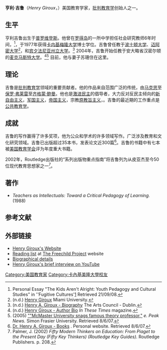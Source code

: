 {{Infobox writer <!-- for more information see [[:Template:Infobox_Writer/doc|:Template:Infobox Writer/doc]] -->
| image         = <!-- only free-content images are allowed for depicting living people - see [[WP:NONFREE|WP:NONFREE]] -->
| image_size    = 
| name          = 亨利·吉鲁
| caption       = 
| birth_date    = {{Birth date and age|1943|9|18|mf=y}}
| birth_place   = [[美国|美国]][[罗得岛|罗得岛]][[普罗维登斯|普罗维登斯]]
| death_date    = 
| death_place   = 
| occupation    = 大学教授
| education     = [[麦克马斯特大学|麦克马斯特大学]]
| nationality   = [[美国|美国]]
| period        = 
| genre         = 
| subject       = [[批判教育学|批判教育学]]
| movement      = 
| influences    = 
| influenced    = 
| website       = {{URL|http://www.henryagiroux.com}}
}}
'''亨利·吉鲁'''（''Henry Giroux''，{{bd|1943年|9月18日||}}）美国教育学家，[[批判教育学|批判教育学]]创始人之一。 

==生平== 
亨利吉鲁出生于[[普罗维登斯|普罗维登斯]]。他曾在[[罗得岛|罗得岛]]的一所中学担任社会研究教师6年时间，<ref>Personal Essay "The Kids Aren't Alright: Youth Pedagogy and Cultural Studies" in ''Fugitive Cultures'[http://www.henryagiroux.com/bio.html] {{Wayback|url=http://www.henryagiroux.com/bio.html |date=20170223095642 }} Retrieved 21/09/08.</ref>，于1977年获得[[卡内基梅隆大学|卡内基梅隆大学]]博士学位。吉鲁曾任教于[[波士顿大学|波士顿大学]]、[[迈阿密大学|迈阿密大学]]<ref>(n.d.) [http://www.education.miami.edu/ep/contemporaryed/Henry_Giroux/henry_giroux.html Henry Giroux] {{Wayback|url=http://www.education.miami.edu/ep/contemporaryed/Henry_Giroux/henry_giroux.html |date=20160304030332 }} Miami University.</ref>，和[[宾夕法尼亚州立大学|宾夕法尼亚州立大学]]。<ref>(n.d.) [http://www.criticalvoices.ie/speakers/display.asp?ArtistID=4 Henry A. Giroux - Biography] {{Wayback|url=http://www.criticalvoices.ie/speakers/display.asp?ArtistID=4 |date=20070927212528 }} The Arts Council - Dublin.</ref> 2004年，吉鲁开始任教于安大略省汉密尔顿的[[麦克马斯特大学|麦克马斯特大学]]。<ref>(n.d.) [http://www.inthesetimes.com/about/author/3959/ Henry Giroux - Author Bio] {{Wayback|url=http://www.inthesetimes.com/about/author/3959/ |date=20200306210634 }} ''In These Times'' magazine.</ref><ref>(2005) [http://www.peak.sfu.ca/the-peak/2004-2/issue8/ne-giroux.html ""McMaster University snags famous theory professor,"] {{Wayback|url=http://www.peak.sfu.ca/the-peak/2004-2/issue8/ne-giroux.html |date=20070625165707 }} ''e. Peak News.'' Simon Frasier University. Retrieved 8/6/07.</ref> 目前，他与妻子苏珊住在这里。

==理论==
吉鲁是[[批判教育学|批判教育学]]领域的重要贡献者。他的作品来自范围广泛的传统，由[[马克思|马克思]]至[[保罗·弗莱雷|保罗·弗莱雷]]至[[齐格蒙·鲍曼|齐格蒙·鲍曼]]。他也是[[激进民主|激进民主]]的倡导者，大力反对反民主倾向的[[新自由主义|新自由主义]]，[[军国主义|军国主义]]，[[帝国主义|帝国主义]]，宗教[[原教旨主义|原教旨主义]]，。吉鲁的最近期的工作重点是[[公共教育学|公共教育学]]。

==成就==
吉鲁的写作赢得了许多奖项，他为公众和学术的许多领域写作。广泛涉及教育和文化研究领域。吉鲁已出版超过35本书，发表论文近300篇<ref>[http://www.henryagiroux.com/publications.htm Dr. Henry A. Giroux - Books] {{Wayback|url=http://www.henryagiroux.com/publications.htm |date=20170514133207 }}. Personal website. Retrieved 8/6/07.</ref>。吉鲁的书籍中有七本被[[美国教育学会|美国教育学会]]评为年度重大书籍。

2002年，Routledge出版社的“系列出版物重点指南”将吉鲁列为从皮亚杰至今50位现代教育思想家之一<ref>Palmer, J. (2002) ''Fifty Modern Thinkers on Education: From Piaget to the Present Day (Fifty Key Thinkers) (Routledge Key Guides).'' Routledge Publishers. p. 208.</ref>。

==著作==
* ''Teachers as Intellectuals: Toward a Critical Pedagogy of Learning.'' (1988) 

==参考文献==
{{Reflist}}

==外部链接==
* [http://www.henryagiroux.com Henry Giroux's Website] {{Wayback|url=http://www.henryagiroux.com/ |date=20080115033126 }}
* [https://web.archive.org/web/20041208125124/http://freechild.org/ReadingList/henry_giroux.htm Reading list] at [[The_Freechild_Project|The Freechild Project]] website
* [https://web.archive.org/web/20160304030332/http://www.education.miami.edu/ep/contemporaryed/Henry_Giroux/henry_giroux.html Biographical details]
* [http://www.youtube.com/watch?v=DgdVCnTTqXA {{Wayback|url=http://www.youtube.com/watch?v=DgdVCnTTqXA |date=20201227212945 }} Henry Giroux's brief interview on [[YouTube|YouTube]]]

{{Authority control}}
{{DEFAULTSORT:Giroux, Henry}}
[[Category:美国教育家|Category:美国教育家]]
[[Category:卡內基美隆大學校友|Category:卡內基美隆大學校友]]